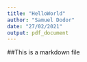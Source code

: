 ```yaml
---
title: "HelloWorld"
author: "Samuel Dodor"
date: "27/02/2021"
output: pdf_document
---
```


##This is a markdown file
